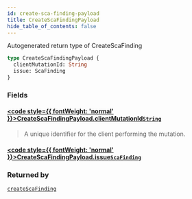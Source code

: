 ```yaml
---
id: create-sca-finding-payload
title: CreateScaFindingPayload
hide_table_of_contents: false
---
```








Autogenerated return type of CreateScaFinding

```graphql
type CreateScaFindingPayload {
  clientMutationId: String
  issue: ScaFinding
}
```


### Fields

#### [<code style={{ fontWeight: 'normal' }}>CreateScaFindingPayload.<b>clientMutationId</b></code>](#)<Bullet />[`String`](/api/graphql/documentation/scalars/string) <Badge class="secondary" text="scalar"/>
> A unique identifier for the client performing the mutation.
> 

#### [<code style={{ fontWeight: 'normal' }}>CreateScaFindingPayload.<b>issue</b></code>](#)<Bullet />[`ScaFinding`](/api/graphql/documentation/objects/sca-finding) <Badge class="secondary" text="object"/>
> 
> 



### Returned by

[`createScaFinding`](/api/graphql/documentation/mutations/create-sca-finding)  <Badge class="secondary" text="mutation"/>



